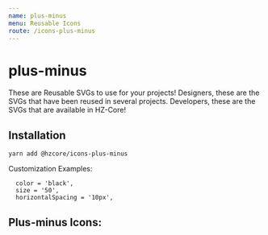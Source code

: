 ```yaml
---
name: plus-minus
menu: Reusable Icons
route: /icons-plus-minus
---
```


# plus-minus

These are Reusable SVGs to use for your projects! 
Designers, these are the SVGs that have been reused in several projects.
Developers, these are the SVGs that are available in HZ-Core!

## Installation

```shell
yarn add @hzcore/icons-plus-minus

```

Customization Examples:
```shell
  color = 'black',
  size = '50',
  horizontalSpacing = '10px',
```




## Plus-minus Icons:

<Playground>  
  <ThickPlus /> 
  <ThickMinus /> 
  <ThinPlus /> 
  <ThinMinus />  
  <CirclePlus color="grey"/>  
  <CircleMinus  color="grey" size="50"/>
</Playground>
